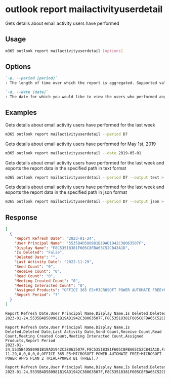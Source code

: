 
# outlook report mailactivityuserdetail

Gets details about email activity users have performed

## Usage

```sh
m365 outlook report mailactivityuserdetail [options]
```

## Options

```md definition-list
`-p, --period [period]`
: The length of time over which the report is aggregated. Supported values `D7`, `D30`, `D90`, `D180`.

`-d, --date [date]`
: The date for which you would like to view the users who performed any activity. Supported date format is YYYY-MM-DD. Specify the date or period, but not both
```

<Global />

## Examples

Gets details about email activity users have performed for the last week

```sh
m365 outlook report mailactivityuserdetail --period D7
```

Gets details about email activity users have performed for May 1st, 2019

```sh
m365 outlook report mailactivityuserdetail --date 2019-05-01
```

Gets details about email activity users have performed for the last week and exports the report data in the specified path in text format

```sh
m365 outlook report mailactivityuserdetail --period D7 --output text > "mailactivityuserdetail.txt"
```

Gets details about email activity users have performed for the last week and exports the report data in the specified path in json format

```sh
m365 outlook report mailactivityuserdetail --period D7 --output json > "mailactivityuserdetail.json"
```

## Response

<Tabs>
  <TabItem value="JSON">

  ```json
  [
    {
      "Report Refresh Date": "2023-01-24",
      "User Principal Name": "5535B4D580981B19AD1942C38063507F",
      "Display Name": "F8C53518381F605C8FBA65C52CB43A1D",
      "Is Deleted": "False",
      "Deleted Date": "",
      "Last Activity Date": "2022-11-29",
      "Send Count": "0",
      "Receive Count": "0",
      "Read Count": "0",
      "Meeting Created Count": "0",
      "Meeting Interacted Count": "0",
      "Assigned Products": "OFFICE 365 E5+MICROSOFT POWER AUTOMATE FREE+MICROSOFT POWER APPS PLAN 2 TRIAL+POWER BI (FREE)",
      "Report Period": "7"
    }
  ]
  ```

  </TabItem>
  <TabItem value="Text">

  ```txt
  Report Refresh Date,User Principal Name,Display Name,Is Deleted,Deleted Date,Last Activity Date,Send Count,Receive Count,Read Count,Meeting Created Count,Meeting Interacted Count,Assigned Products,Report Period
  2023-01-24,5535B4D580981B19AD1942C38063507F,F8C53518381F605C8FBA65C52CB43A1D,False,,2022-11-29,0,0,0,0,0,OFFICE 365 E5+MICROSOFT POWER AUTOMATE FREE+MICROSOFT POWER APPS PLAN 2 TRIAL+POWER BI (FREE),7
  ```

  </TabItem>
  <TabItem value="CSV">

  ```csv
  Report Refresh Date,User Principal Name,Display Name,Is Deleted,Deleted Date,Last Activity Date,Send Count,Receive Count,Read Count,Meeting Created Count,Meeting Interacted Count,Assigned Products,Report Period
  2023-01-24,5535B4D580981B19AD1942C38063507F,F8C53518381F605C8FBA65C52CB43A1D,False,,2022-11-29,0,0,0,0,0,OFFICE 365 E5+MICROSOFT POWER AUTOMATE FREE+MICROSOFT POWER APPS PLAN 2 TRIAL+POWER BI (FREE),7
  ```

  </TabItem>
  <TabItem value="Markdown">

  ```md
  Report Refresh Date,User Principal Name,Display Name,Is Deleted,Deleted Date,Last Activity Date,Send Count,Receive Count,Read Count,Meeting Created Count,Meeting Interacted Count,Assigned Products,Report Period
  2023-01-24,5535B4D580981B19AD1942C38063507F,F8C53518381F605C8FBA65C52CB43A1D,False,,2022-11-29,0,0,0,0,0,OFFICE 365 E5+MICROSOFT POWER AUTOMATE FREE+MICROSOFT POWER APPS PLAN 2 TRIAL+POWER BI (FREE),7
  ```

  </TabItem>
</Tabs>

